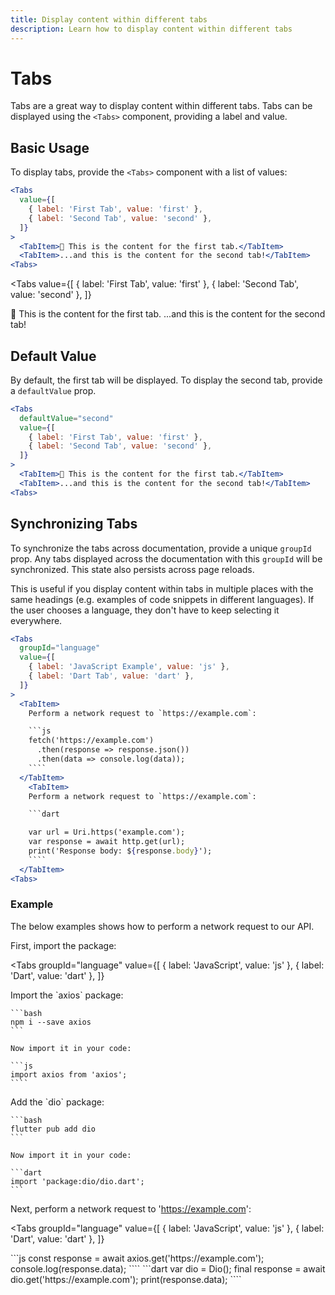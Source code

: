 ```yaml
---
title: Display content within different tabs
description: Learn how to display content within different tabs
---
```


# Tabs

Tabs are a great way to display content within different tabs. Tabs can be displayed using the `<Tabs>` component,
providing a label and value.

## Basic Usage

To display tabs, provide the `<Tabs>` component with a list of values:

```jsx
<Tabs
  value={[
    { label: 'First Tab', value: 'first' },
    { label: 'Second Tab', value: 'second' },
  ]}
>
  <TabItem>👋 This is the content for the first tab.</TabItem>
  <TabItem>...and this is the content for the second tab!</TabItem>
<Tabs>
```

<Tabs
  value={[
    { label: 'First Tab', value: 'first' },
    { label: 'Second Tab', value: 'second' },
  ]}
>
  <TabItem>👋 This is the content for the first tab.</TabItem>
  <TabItem>...and this is the content for the second tab!</TabItem>
<Tabs>

## Default Value

By default, the first tab will be displayed. To display the second tab, provide a `defaultValue` prop.

```jsx
<Tabs
  defaultValue="second"
  value={[
    { label: 'First Tab', value: 'first' },
    { label: 'Second Tab', value: 'second' },
  ]}
>
  <TabItem>👋 This is the content for the first tab.</TabItem>
  <TabItem>...and this is the content for the second tab!</TabItem>
<Tabs>
```

## Synchronizing Tabs

To synchronize the tabs across documentation, provide a unique `groupId` prop. Any tabs
displayed across the documentation with this `groupId` will be synchronized. This state
also persists across page reloads.

This is useful if you display content within tabs in multiple places with the same headings
(e.g. examples of code snippets in different languages). If the user chooses a language, they
don't have to keep selecting it everywhere.

```jsx
<Tabs
  groupId="language"
  value={[
    { label: 'JavaScript Example', value: 'js' },
    { label: 'Dart Tab', value: 'dart' },
  ]}
>
  <TabItem>
    Perform a network request to `https://example.com`:

    ```js
    fetch('https://example.com')
      .then(response => response.json())
      .then(data => console.log(data));
    ````
  </TabItem>
    <TabItem>
    Perform a network request to `https://example.com`:

    ```dart

    var url = Uri.https('example.com');
    var response = await http.get(url);
    print('Response body: ${response.body}');
    ````
  </TabItem>
<Tabs>
```

### Example

The below examples shows how to perform a network request to our API.

First, import the package:

<Tabs
  groupId="language"
  value={[
    { label: 'JavaScript', value: 'js' },
    { label: 'Dart', value: 'dart' },
  ]}
>
  <TabItem>
    Import the `axios` package:

    ```bash
    npm i --save axios
    ```

    Now import it in your code:

    ```js
    import axios from 'axios';
    ````
  </TabItem>
    <TabItem>
    Add the `dio` package:

    ```bash
    flutter pub add dio
    ```

    Now import it in your code:

    ```dart
    import 'package:dio/dio.dart';
    ```
  </TabItem>
<Tabs>

Next, perform a network request to 'https://example.com':

<Tabs
  groupId="language"
  value={[
    { label: 'JavaScript', value: 'js' },
    { label: 'Dart', value: 'dart' },
  ]}
>
  <TabItem>
    ```js
    const response = await axios.get('https://example.com');
    console.log(response.data);
    ````
  </TabItem>
  <TabItem>
    ```dart
    var dio = Dio();
    final response = await dio.get('https://example.com');
    print(response.data);
    ````
  </TabItem>
<Tabs>